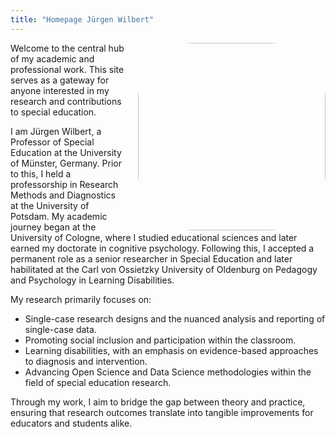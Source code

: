 ```yaml
---
title: "Homepage Jürgen Wilbert"
---
```


<style>
.title{display: none;}
</style>

![](images/texel-2023-2.jpg){style="float: right;  margin-left: 20px; border-radius: 30%" width="300"}

Welcome to the central hub of my academic and professional work. This site serves as a gateway for anyone interested in my research and contributions to special education.

I am Jürgen Wilbert, a Professor of Special Education at the University of Münster, Germany. Prior to this, I held a professorship in Research Methods and Diagnostics at the University of Potsdam. My academic journey began at the University of Cologne, where I studied educational sciences and later earned my doctorate in cognitive psychology. Following this, I accepted a permanent role as a senior researcher in Special Education and later habilitated at the Carl von Ossietzky University of Oldenburg on Pedagogy and Psychology in Learning Disabilities.

My research primarily focuses on:

-   Single-case research designs and the nuanced analysis and reporting of single-case data.
-   Promoting social inclusion and participation within the classroom.
-   Learning disabilities, with an emphasis on evidence-based approaches to diagnosis and intervention.
-   Advancing Open Science and Data Science methodologies within the field of special education research.

Through my work, I aim to bridge the gap between theory and practice, ensuring that research outcomes translate into tangible improvements for educators and students alike.
